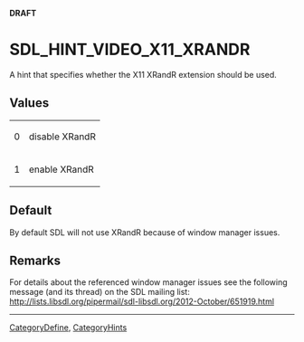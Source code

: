 <span color="red">'''DRAFT'''</span>

<!-- #*^*^*^*^*See http://wiki.libsdl.org/moin.cgi/SGEnumerations for details on editing this page*^*^*^*^* -->


= SDL_HINT_VIDEO_X11_XRANDR =
A hint that specifies whether the X11 XRandR extension should be used.




== Values ==
{|
|0
|disable XRandR
|-
|1
|enable XRandR
|}


== Default ==
By default SDL will not use XRandR because of window manager issues.



== Remarks ==
For details about the referenced window manager issues see the following message (and its thread) on the SDL mailing list: http://lists.libsdl.org/pipermail/sdl-libsdl.org/2012-October/651919.html


----
[[CategoryDefine]], [[CategoryHints]]
<!-- #See the Style Guide for instructions on editing the footer. -->
